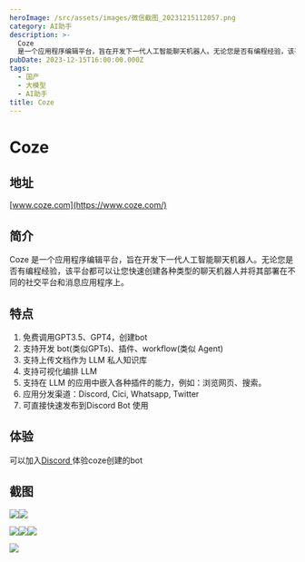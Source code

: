 ```yaml
---
heroImage: /src/assets/images/微信截图_20231215112057.png
category: AI助手
description: >-
  Coze
  是一个应用程序编辑平台，旨在开发下一代人工智能聊天机器人。无论您是否有编程经验，该平台都可以让您快速创建各种类型的聊天机器人并将其部署在不同的社交平台和消息应用程序上。
pubDate: 2023-12-15T16:00:00.000Z
tags:
  - 国产
  - 大模型
  - AI助手
title: Coze
---
```


# Coze

## 地址

[www.coze.com](https://www.coze.com/)

## 简介

Coze 是一个应用程序编辑平台，旨在开发下一代人工智能聊天机器人。无论您是否有编程经验，该平台都可以让您快速创建各种类型的聊天机器人并将其部署在不同的社交平台和消息应用程序上。

## 特点

1. 免费调用GPT3.5、GPT4，创建bot
2. 支持开发 bot(类似GPTs)、插件、workflow(类似 Agent)
3. 支持上传文档作为 LLM 私人知识库
4. 支持可视化编排 LLM
5. 支持在 LLM 的应用中嵌入各种插件的能力，例如：浏览网页、搜索。
6. 应用分发渠道：Discord, Cici, Whatsapp, Twitter
7. 可直接快速发布到Discord Bot 使用

## 体验

可以加入[Discord ](https://discord.gg/ZZKn4n9P "https://discord.gg/ZZKn4n9P")体验coze创建的bot

## 截图

![](/src/assets/images/微信截图_20231215112057.png)![](/src/assets/images/微信截图_20231215112048.png)

![](/src/assets/images/微信截图_20231215130335.png)![](/src/assets/images/微信截图_20231215130424.png)![](/src/assets/images/微信截图_20231215130457.png)

![](/src/assets/images/微信截图_20231215145853.png)
